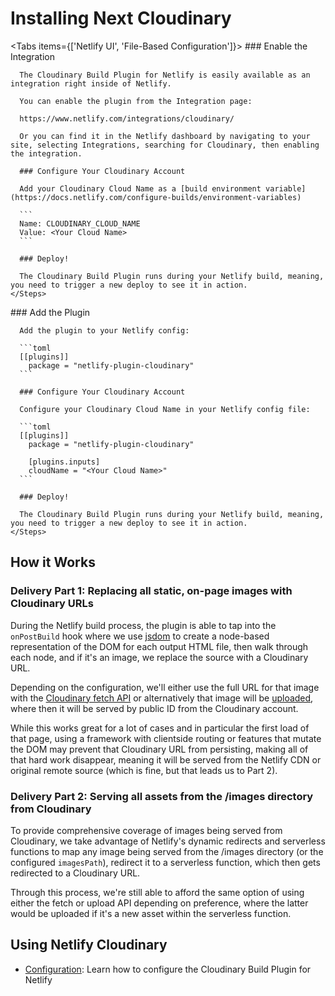 
<Head>
  <title>Installation - Netlify Cloudinary</title>
  <meta name="description" content="How to install the Cloudinary Build Plugin for Netlify." />
  <meta name="og:title" content="Installing Netlify Cloudinary" />
</Head>

# Installing Next Cloudinary

<Tabs items={['Netlify UI', 'File-Based Configuration']}>
  <Tab>
    <Steps>
      ### Enable the Integration

      The Cloudinary Build Plugin for Netlify is easily available as an integration right inside of Netlify.

      You can enable the plugin from the Integration page:

      https://www.netlify.com/integrations/cloudinary/

      Or you can find it in the Netlify dashboard by navigating to your site, selecting Integrations, searching for Cloudinary, then enabling the integration.

      ### Configure Your Cloudinary Account

      Add your Cloudinary Cloud Name as a [build environment variable](https://docs.netlify.com/configure-builds/environment-variables)

      ```
      Name: CLOUDINARY_CLOUD_NAME
      Value: <Your Cloud Name>
      ```

      ### Deploy!

      The Cloudinary Build Plugin runs during your Netlify build, meaning, you need to trigger a new deploy to see it in action.
    </Steps>
  </Tab>

  <Tab>
    <Steps>
      ### Add the Plugin

      Add the plugin to your Netlify config:

      ```toml
      [[plugins]]
        package = "netlify-plugin-cloudinary"
      ```

      ### Configure Your Cloudinary Account

      Configure your Cloudinary Cloud Name in your Netlify config file:

      ```toml
      [[plugins]]
        package = "netlify-plugin-cloudinary"

        [plugins.inputs]
        cloudName = "<Your Cloud Name>"
      ```

      ### Deploy!

      The Cloudinary Build Plugin runs during your Netlify build, meaning, you need to trigger a new deploy to see it in action.
    </Steps>
  </Tab>
</Tabs>

## How it Works

### Delivery Part 1: Replacing all static, on-page images with Cloudinary URLs

During the Netlify build process, the plugin is able to tap into the `onPostBuild` hook where we use [jsdom](https://github.com/jsdom/jsdom) to create a node-based representation of the DOM for each output HTML file, then walk through each node, and if it's an image, we replace the source with a Cloudinary URL.

Depending on the configuration, we'll either use the full URL for that image with the [Cloudinary fetch API](https://cloudinary.com/documentation/fetch_remote_images) or alternatively that image will be [uploaded](https://cloudinary.com/documentation/upload_images), where then it will be served by public ID from the Cloudinary account.

While this works great for a lot of cases and in particular the first load of that page, using a framework with clientside routing or features that mutate the DOM may prevent that Cloudinary URL from persisting, making all of that hard work disappear, meaning it will be served from the Netlify CDN or original remote source (which is fine, but that leads us to Part 2).

### Delivery Part 2: Serving all assets from the /images directory from Cloudinary

To provide comprehensive coverage of images being served from Cloudinary, we take advantage of Netlify's dynamic redirects and serverless functions to map any image being served from the /images directory (or the configured `imagesPath`), redirect it to a serverless function, which then gets redirected to a Cloudinary URL.

Through this process, we're still able to afford the same option of using either the fetch or upload API depending on preference, where the latter would be uploaded if it's a new asset within the serverless function.


## Using Netlify Cloudinary

* [Configuration](/configuration): Learn how to configure the Cloudinary Build Plugin for Netlify